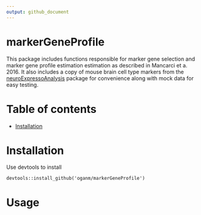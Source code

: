 ```yaml
---
output: github_document
---
```



markerGeneProfile
==================
This package includes functions responsible for marker gene selection and marker gene profile estimation estimation as described in Mancarci et a. 2016. It also includes a copy of mouse brain cell type markers from the [neuroExpressoAnalysis](https://github.com/oganm/neuroExpressoAnalysis) package for convenience along with mock data for easy testing.

Table of contents
=============================
- [Installation](#)

Installation
=============
Use devtools to install
```
devtools::install_github('oganm/markerGeneProfile')
```


Usage
=============
